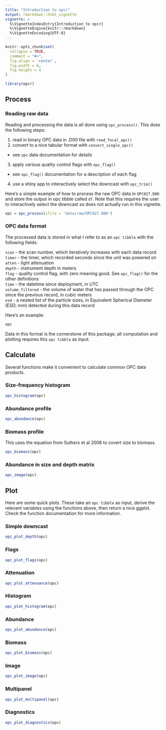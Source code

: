 ```yaml
---
title: "Introduction to opcr"
output: rmarkdown::html_vignette
vignette: >
  %\VignetteIndexEntry{Introduction to opcr}
  %\VignetteEngine{knitr::rmarkdown}
  %\VignetteEncoding{UTF-8}
---
```


```r
knitr::opts_chunk$set(
  collapse = TRUE,
  comment = "#>",
  fig.align = 'center',
  fig.width = 6, 
  fig.height = 4
)
```

```r
library(opcr)
```

## Process

### Reading raw data

Reading and processing the data is all done using `opc_process()`. This does the following steps:  

1. read in binary OPC data in .D00 file with `read_focal_opc()`
2. convert to a nice tabular format with `convert_single_opc()`
- see `opc` data documentation for details
3. apply various quality control flags with `opc_flag()`
- see `opc_flag()` documentation for a description of each flag
4. use a shiny app to interactively select the downcast with `opc_trim()`

Here's a simple example of how to process the raw OPC data in `OPC027.D00` and store the output in opc tibble called `df`. Note that this requires the user to interactively select the downcast so does not actually run in this vignette.
```r
opc = opc_process(ifile = 'data/raw/OPC027.D00')
```

### OPC data format

The processed data is stored in what I refer to as an `opc tibble` with the following fields:  

`scan` - the scan number, which iteratively increases with each data record  
`timer` - the timer, which recorded seconds since the unit was powered on  
`atten` - light attenuation  
`depth` - instrument depth in meters  
`flag` - quality control flag, with zero meaning good. See `opc_flag()` for the other definitions  
`time` - the datetime since deployment, in UTC  
`volume_filtered` - the volume of water that has passed through the OPC since the previous record, in cubic meters  
`esd` - a nested list of the particle sizes, in Equivalent Spherical Diameter (ESD; mm) detected during this data record  

Here's an example:  
```r
opc
```

Data in this format is the cornerstone of this package; all computation and plotting requires this `opc tibble` as input.

## Calculate

Several functions make it convenient to calculate common OPC data products.

### Size-frequency histogram

```r
opc_histogram(opc)
```

### Abundance profile

```r
opc_abundance(opc)
```

### Biomass profile

This uses the equation from Suthers et al 2006 to covert size to biomass.

```r
opc_biomass(opc)
```

### Abundance in size and depth matrix

```r
opc_image(opc)
```

## Plot

Here are some quick plots. These take an `opc tibble` as input, derive the relevant variables using the functions above, then return a nice ggplot. Check the function documentation for more information.

### Simple downcast

```r
opc_plot_depth(opc)
```

### Flags

```r
opc_plot_flags(opc)
```

### Attenuation

```r
opc_plot_attenuance(opc)
```

### Histogram

```r
opc_plot_histogram(opc)
```

### Abundance

```r
opc_plot_abundance(opc)
```

### Biomass

```r
opc_plot_biomass(opc)
```

### Image

```r
opc_plot_image(opc)
```

### Multipanel

```r
opc_plot_multipanel(opc)
```

### Diagnostics

```r
opc_plot_diagnostics(opc)
```
